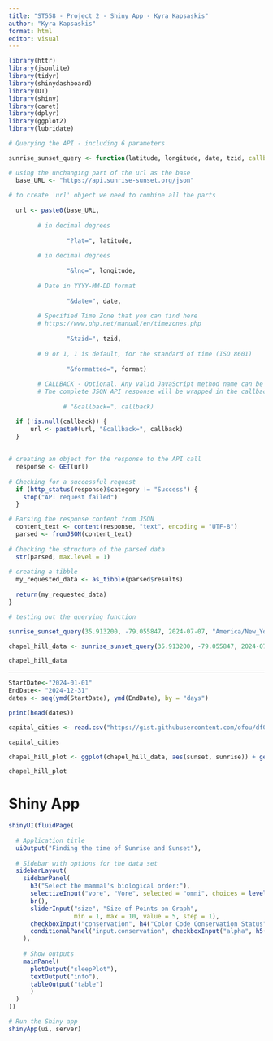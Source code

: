 ```yaml
---
title: "ST558 - Project 2 - Shiny App - Kyra Kapsaskis"
author: "Kyra Kapsaskis"
format: html
editor: visual
---
```


```r
library(httr)
library(jsonlite)
library(tidyr)
library(shinydashboard)
library(DT)
library(shiny)
library(caret)
library(dplyr)
library(ggplot2)
library(lubridate)
```



```r

# Querying the API - including 6 parameters

sunrise_sunset_query <- function(latitude, longitude, date, tzid, callback=NULL, format=1){

# using the unchanging part of the url as the base
  base_URL <- "https://api.sunrise-sunset.org/json"
  
# to create 'url' object we need to combine all the parts 
  
  url <- paste0(base_URL,
                
        # in decimal degrees  
        
                "?lat=", latitude,
        
        # in decimal degrees
        
                "&lng=", longitude,
        
        # Date in YYYY-MM-DD format
        
                "&date=", date,
        
        # Specified Time Zone that you can find here         
        # https://www.php.net/manual/en/timezones.php
        
                "&tzid=", tzid,
        
        # 0 or 1, 1 is default, for the standard of time (ISO 8601)
        
                "&formatted=", format)
  
        # CALLBACK - Optional. Any valid JavaScript method name can be used as the callback value.  
        # The complete JSON API response will be wrapped in the callback function requested.
  
               # "&callback=", callback)

  if (!is.null(callback)) {
      url <- paste0(url, "&callback=", callback)
  }
  
  
# creating an object for the response to the API call
  response <- GET(url)
  
# Checking for a successful request
  if (http_status(response)$category != "Success") {
    stop("API request failed")
  }  

# Parsing the response content from JSON
  content_text <- content(response, "text", encoding = "UTF-8")
  parsed <- fromJSON(content_text)
  
# Checking the structure of the parsed data
  str(parsed, max.level = 1)
  
# creating a tibble
  my_requested_data <- as_tibble(parsed$results)
  
  return(my_requested_data)
}


```

```r
# testing out the querying function

sunrise_sunset_query(35.913200, -79.055847, 2024-07-07, "America/New_York")
```
```r

chapel_hill_data <- sunrise_sunset_query(35.913200, -79.055847, 2024-07-07, "America/New_York")
```

```r
chapel_hill_data
```

------------------------------------------------------------------------


```r
StartDate<-"2024-01-01"
EndDate<- "2024-12-31"
dates <- seq(ymd(StartDate), ymd(EndDate), by = "days")

print(head(dates))
```


```r
capital_cities <- read.csv("https://gist.githubusercontent.com/ofou/df09a6834a8421b4f376c875194915c9/raw/355eb56e164ddc3cd1a9467c524422cb674e71a9/country-capital-lat-long-population.csv")
```


```r
capital_cities 
```



```r
chapel_hill_plot <- ggplot(chapel_hill_data, aes(sunset, sunrise)) + geom_point()
```

```r
chapel_hill_plot
```


# Shiny App

```r
shinyUI(fluidPage(
  
  # Application title
  uiOutput("Finding the time of Sunrise and Sunset"),
  
  # Sidebar with options for the data set
  sidebarLayout(
    sidebarPanel(
      h3("Select the mammal's biological order:"),
      selectizeInput("vore", "Vore", selected = "omni", choices = levels(as.factor(msleep$vore))),
      br(),
      sliderInput("size", "Size of Points on Graph",
                  min = 1, max = 10, value = 5, step = 1),
      checkboxInput("conservation", h4("Color Code Conservation Status", style = "color:red;")),
      conditionalPanel("input.conservation", checkboxInput("alpha", h5("Also change symbol based on REM sleep?")))
    ),
    
    # Show outputs
    mainPanel(
      plotOutput("sleepPlot"),
      textOutput("info"),
      tableOutput("table")
      )
  )
))
```

```r
# Run the Shiny app
shinyApp(ui, server)
```

